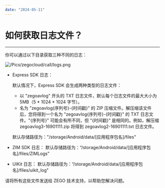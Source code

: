 ```yaml
---
date: "2024-05-11"
---
```

# 如何获取日志文件？

---

你可以通过以下目录获取三种不同的日志：

![/Pics/zegocloud/call/logs.png](https://doc-media.zego.im/sdk-doc/Pics/zegocloud/call/logs.png)

* Express SDK 日志：

    默认情况下，Express SDK 会生成两种类型的日志文件：

    * 以 "zegoavlog" 开头的 TXT 日志文件，默认每个日志文件的最大大小为 5MB（5 * 1024 * 1024 字节）。
    * 名为 "zegoavlog{序列号}-{时间戳}" 的 ZIP 压缩文件。解压缩该文件后，您将得到一个名为 "zegoavlog{序列号}-{时间戳}" 的 TXT 日志文件。"{序列号}" 可能会有所不同，但 "{时间戳}" 是相同的。例如，解压缩 zegoavlog3-16901111.zip 将得到 zegoavlog2-16901111.txt 日志文件。

    默认存储路径为："/storage/Android/data/[应用程序包名]/files"


* ZIM SDK 日志：
    默认存储路径为：“/storage/Android/data/[应用程序包名]/files/ZIMLogs” 


* UIKit 日志：
    默认存储路径为：“/storage/Android/data/[应用程序包名]/files/uikit_log"

请将所有这些文件发送给 ZEGO 技术支持，以帮助您解决问题。
